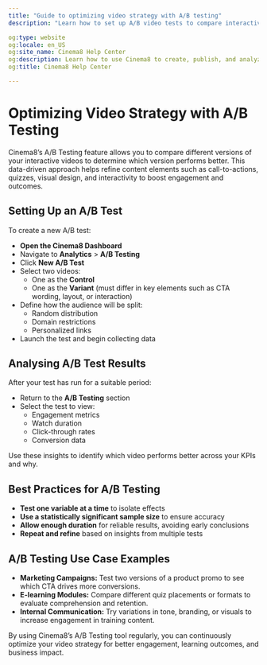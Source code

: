 ---
title: "Guide to optimizing video strategy with A/B testing"
description: "Learn how to set up A/B video tests to compare interactive video variations, analyse results, and increase performance. Visit Cinema8."

og:type: website
og:locale: en_US
og:site_name: Cinema8 Help Center
og:description: Learn how to use Cinema8 to create, publish, and analyze interactive videos.
og:title: Cinema8 Help Center

---

# Optimizing Video Strategy with A/B Testing

Cinema8’s A/B Testing feature allows you to compare different versions of your interactive videos to determine which version performs better. This data-driven approach helps refine content elements such as call-to-actions, quizzes, visual design, and interactivity to boost engagement and outcomes.

## Setting Up an A/B Test

To create a new A/B test:

- **Open the Cinema8 Dashboard**
- Navigate to **Analytics** > **A/B Testing**
- Click **New A/B Test**
- Select two videos:
  - One as the **Control**
  - One as the **Variant** (must differ in key elements such as CTA wording, layout, or interaction)
- Define how the audience will be split:
  - Random distribution
  - Domain restrictions
  - Personalized links
- Launch the test and begin collecting data

## Analysing A/B Test Results

After your test has run for a suitable period:

- Return to the **A/B Testing** section
- Select the test to view:
  - Engagement metrics
  - Watch duration
  - Click-through rates
  - Conversion data

Use these insights to identify which video performs better across your KPIs and why.

## Best Practices for A/B Testing

- **Test one variable at a time** to isolate effects
- **Use a statistically significant sample size** to ensure accuracy
- **Allow enough duration** for reliable results, avoiding early conclusions
- **Repeat and refine** based on insights from multiple tests

## A/B Testing Use Case Examples

- **Marketing Campaigns:** Test two versions of a product promo to see which CTA drives more conversions.
- **E-learning Modules:** Compare different quiz placements or formats to evaluate comprehension and retention.
- **Internal Communication:** Try variations in tone, branding, or visuals to increase engagement in training content.

By using Cinema8’s A/B Testing tool regularly, you can continuously optimize your video strategy for better engagement, learning outcomes, and business impact.
